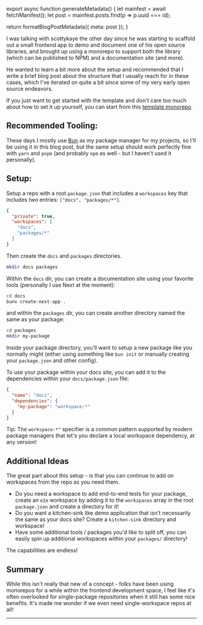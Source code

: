 

export async function generateMetadata() {
  let mainfest = await fetchManifest();
  let post = mainfest.posts.find(p => p.uuid === id);

  return formatBlogPostMetadata({ meta: post });
}

<BlogPage id={id}>

I was talking with <TwitterMention>scottykaye</TwitterMention> the other day
since he was starting to scaffold out a small frontend app to demo and document
one of his open source libraries, and brought up using a monorepo to support
both the library (which can be published to NPM) and a documentation site (and
more).

He wanted to learn a bit more about the setup and recommended that I write a
brief blog post about the structure that I usually reach for in these cases,
which I've iterated on quite a bit since some of my very early open source
endeavors.

If you just want to get started with the template and don't care too much about
how to set it up yourself, you can start from this
[template monorepo](https://github.com/hamlim/template-monorepo).

## Recommended Tooling:

These days I mostly use [Bun](https://bun.sh) as my package manager for my
projects, so I'll be using it in this blog post, but the same setup should work
perfectly fine with `yarn` and `pnpm` (and probably `npm` as well - but I
haven't used it personally).

## Setup:

Setup a repo with a root `package.json` that includes a `workspaces` key that
includes two entries: `["docs", "packages/*"]`.

```json
{
  "private": true,
  "workspaces": [
    "docs",
    "packages/*"
  ]
}
```

Then create the `docs` and `packages` directories.

```sh
mkdir docs packages
```

Within the `docs` dir, you can create a documentation site using your favorite
tools (personally I use Next at the moment):

```sh
cd docs
bunx create-next-app .
```

and within the `packages` dir, you can create another directory named the same
as your package:

```sh
cd packages
mkdir my-package
```

Inside your package directory, you'll want to setup a new package like you
normally might (either using something like `bun init` or manually creating your
`package.json` and other config).

To use your package within your docs site, you can add it to the dependencies
within your `docs/package.json` file:

```json
{
  "name": "docs",
  "dependencies": {
    "my-package": "workspace:*"
  }
}
```

<Callout>

Tip: The `workspace:*"` specifier is a common pattern supported by modern
package managers that let's you declare a local workspace dependency, at any
version!

</Callout>

## Additional Ideas

The great part about this setup - is that you can continue to add on workspaces
from the repo as you need them.

- Do you need a workspace to add end-to-end tests for your package, create an
  `e2e` workspace by adding it to the `workspaces` array in the root
  `package.json` and create a directory for it!
- Do you want a kitchen-sink like demo application that isn't necessarily the
  same as your docs site? Create a `kitchen-sink` directory and workspace!
- Have some additional tools / packages you'd like to split off, you can easily
  spin up additional workspaces within your `packages/` directory!

The capabilities are endless!

## Summary

While this isn't really that new of a concept - folks have been using monorepos
for a while within the frontend development space, I feel like it's often
overlooked for single-package repositories when it still has some nice benefits.
It's made me wonder if we even need single-workspace repos at all!

---

</BlogPage>

